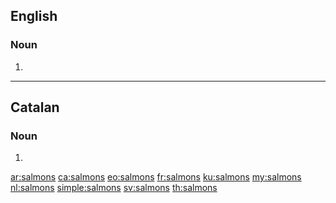 ==English==

===Noun===
{{head|en|noun plural form}}

# {{plural of|salmon|lang=en}}

----

==Catalan==

===Noun===
{{ca-noun-form}}

# {{plural of|salmó|lang=ca}}

[[ar:salmons]]
[[ca:salmons]]
[[eo:salmons]]
[[fr:salmons]]
[[ku:salmons]]
[[my:salmons]]
[[nl:salmons]]
[[simple:salmons]]
[[sv:salmons]]
[[th:salmons]]